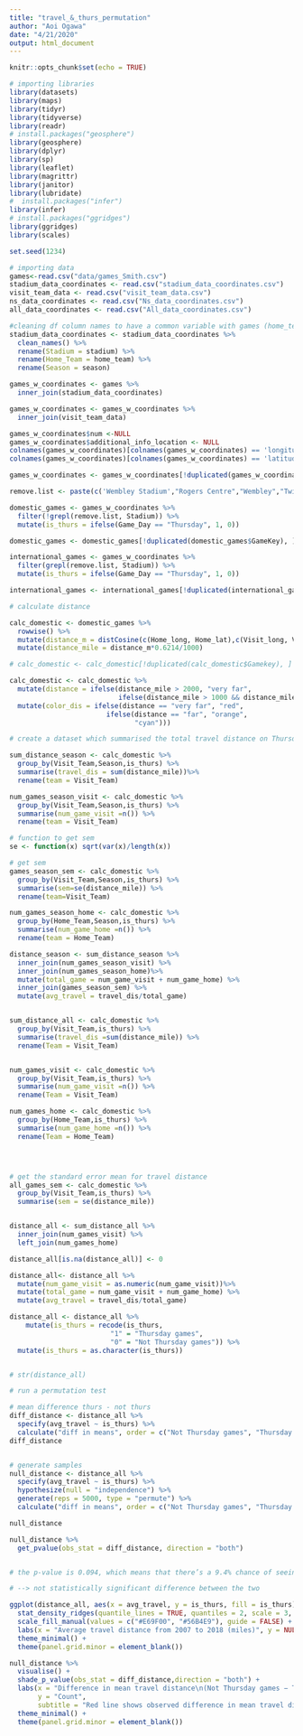 ```yaml
---
title: "travel_&_thurs_permutation"
author: "Aoi Ogawa"
date: "4/21/2020"
output: html_document
---
```


```r
knitr::opts_chunk$set(echo = TRUE)
```

```r
# importing libraries
library(datasets)
library(maps)
library(tidyr)
library(tidyverse)
library(readr)
# install.packages("geosphere")
library(geosphere)
library(dplyr)
library(sp)
library(leaflet)
library(magrittr)
library(janitor)
library(lubridate)
#  install.packages("infer")
library(infer)
# install.packages("ggridges")
library(ggridges)
library(scales)

set.seed(1234)
```


```r
# importing data
games<-read.csv("data/games_Smith.csv")
stadium_data_coordinates <- read.csv("stadium_data_coordinates.csv")
visit_team_data <- read.csv("visit_team_data.csv")
ns_data_coordinates <- read.csv("Ns_data_coordinates.csv")
all_data_coordinates <- read.csv("All_data_coordinates.csv")
```

```r
#cleaning df column names to have a common variable with games (home_team)
stadium_data_coordinates <- stadium_data_coordinates %>% 
  clean_names() %>%
  rename(Stadium = stadium) %>%
  rename(Home_Team = home_team) %>%
  rename(Season = season)

games_w_coordinates <- games %>%
  inner_join(stadium_data_coordinates)

games_w_coordinates <- games_w_coordinates %>%
  inner_join(visit_team_data)

games_w_coordinates$num <-NULL
games_w_coordinates$additional_info_location <- NULL
colnames(games_w_coordinates)[colnames(games_w_coordinates) == 'longitude'] <- 'Home_lat'
colnames(games_w_coordinates)[colnames(games_w_coordinates) == 'latitude'] <- 'Home_long'

games_w_coordinates <- games_w_coordinates[!duplicated(games_w_coordinates$GameKey), ]

remove.list <- paste(c('Wembley Stadium',"Rogers Centre","Wembley","Twickenham","Estadio Azteca","Twickenham Stadium","Azteca Stadium","Tottenham Hotspur Stadium","Tottenham Hotspur"), collapse = '|')

domestic_games <- games_w_coordinates %>%
  filter(!grepl(remove.list, Stadium)) %>%
  mutate(is_thurs = ifelse(Game_Day == "Thursday", 1, 0)) 

domestic_games <- domestic_games[!duplicated(domestic_games$GameKey), ]

international_games <- games_w_coordinates %>%
  filter(grepl(remove.list, Stadium)) %>%
  mutate(is_thurs = ifelse(Game_Day == "Thursday", 1, 0)) 

international_games <- international_games[!duplicated(international_games$GameKey), ]


```


```r

# calculate distance

calc_domestic <- domestic_games %>% 
  rowwise() %>%
  mutate(distance_m = distCosine(c(Home_long, Home_lat),c(Visit_long, Visit_lat))) %>%
  mutate(distance_mile = distance_m*0.6214/1000)

# calc_domestic <- calc_domestic[!duplicated(calc_domestic$Gamekey), ]

calc_domestic <- calc_domestic %>%
  mutate(distance = ifelse(distance_mile > 2000, "very far",
                           ifelse(distance_mile > 1000 && distance_mile <= 2000, "far", "close"))) %>%
  mutate(color_dis = ifelse(distance == "very far", "red",
                        ifelse(distance == "far", "orange",
                               "cyan")))

```


```r
# create a dataset which summarised the total travel distance on Thursday or not Thursday 

sum_distance_season <- calc_domestic %>%
  group_by(Visit_Team,Season,is_thurs) %>%
  summarise(travel_dis = sum(distance_mile))%>%
  rename(team = Visit_Team)

num_games_season_visit <- calc_domestic %>%
  group_by(Visit_Team,Season,is_thurs) %>%
  summarise(num_game_visit =n()) %>%
  rename(team = Visit_Team)

# function to get sem
se <- function(x) sqrt(var(x)/length(x))

# get sem
games_season_sem <- calc_domestic %>%
  group_by(Visit_Team,Season,is_thurs) %>%
  summarise(sem=se(distance_mile)) %>%
  rename(team=Visit_Team)

num_games_season_home <- calc_domestic %>%
  group_by(Home_Team,Season,is_thurs) %>%
  summarise(num_game_home =n()) %>%
  rename(team = Home_Team)

distance_season <- sum_distance_season %>%
  inner_join(num_games_season_visit) %>%
  inner_join(num_games_season_home)%>%
  mutate(total_game = num_game_visit + num_game_home) %>%
  inner_join(games_season_sem) %>%
  mutate(avg_travel = travel_dis/total_game)


sum_distance_all <- calc_domestic %>%
  group_by(Visit_Team,is_thurs) %>%
  summarise(travel_dis =sum(distance_mile)) %>%
  rename(Team = Visit_Team)


num_games_visit <- calc_domestic %>%
  group_by(Visit_Team,is_thurs) %>%
  summarise(num_game_visit =n()) %>%
  rename(Team = Visit_Team)

num_games_home <- calc_domestic %>%
  group_by(Home_Team,is_thurs) %>%
  summarise(num_game_home =n()) %>%
  rename(Team = Home_Team) 




# get the standard error mean for travel distance
all_games_sem <- calc_domestic %>%
  group_by(Visit_Team,is_thurs) %>%
  summarise(sem = se(distance_mile)) 


distance_all <- sum_distance_all %>%
  inner_join(num_games_visit) %>%
  left_join(num_games_home)

distance_all[is.na(distance_all)] <- 0

distance_all<- distance_all %>%
  mutate(num_game_visit = as.numeric(num_game_visit))%>%
  mutate(total_game = num_game_visit + num_game_home) %>%
  mutate(avg_travel = travel_dis/total_game) 

distance_all <- distance_all %>%
    mutate(is_thurs = recode(is_thurs,
                         "1" = "Thursday games",
                         "0" = "Not Thursday games")) %>%
  mutate(is_thurs = as.character(is_thurs))


# str(distance_all)
```

```r
# run a permutation test 

# mean difference thurs - not thurs
diff_distance <- distance_all %>% 
  specify(avg_travel ~ is_thurs) %>% 
  calculate("diff in means", order = c("Not Thursday games", "Thursday games"))
diff_distance


# generate samples 
null_distance <- distance_all %>%
  specify(avg_travel ~ is_thurs) %>%
  hypothesize(null = "independence") %>%
  generate(reps = 5000, type = "permute") %>%
  calculate("diff in means", order = c("Not Thursday games", "Thursday games"))

null_distance

null_distance %>% 
  get_pvalue(obs_stat = diff_distance, direction = "both")


# the p-value is 0.094, which means that there’s a 9.4% chance of seeing a difference at least as large as 78.2 in a world where there’s no difference

# --> not statistically significant difference between the two 


```

```r
ggplot(distance_all, aes(x = avg_travel, y = is_thurs, fill = is_thurs)) +
  stat_density_ridges(quantile_lines = TRUE, quantiles = 2, scale = 3, color = "white") + 
  scale_fill_manual(values = c("#E69F00", "#56B4E9"), guide = FALSE) +
  labs(x = "Average travel distance from 2007 to 2018 (miles)", y = NULL,title="Comparison of Average Travel Distance") +
  theme_minimal() +
  theme(panel.grid.minor = element_blank())

```

```r
null_distance %>% 
  visualise() +
  shade_p_value(obs_stat = diff_distance,direction = "both") + 
  labs(x = "Difference in mean travel distance\n(Not Thursday games − Thursday games)",
       y = "Count",
       subtitle = "Red line shows observed difference in mean travel distances") +
  theme_minimal() +
  theme(panel.grid.minor = element_blank()) 
```

